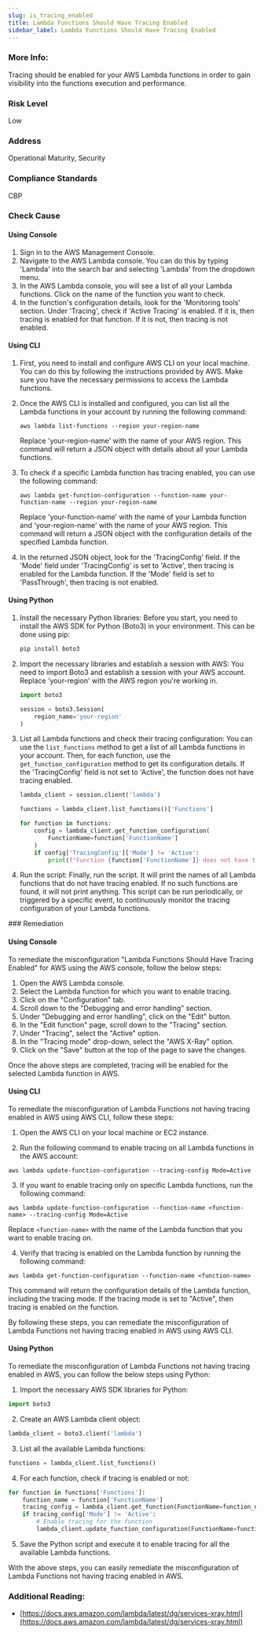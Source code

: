 ```yaml
---
slug: is_tracing_enabled
title: Lambda Functions Should Have Tracing Enabled
sidebar_label: Lambda Functions Should Have Tracing Enabled
---
```


### More Info:

Tracing should be enabled for your AWS Lambda functions in order to gain visibility into the functions execution and performance.

### Risk Level

Low

### Address

Operational Maturity, Security

### Compliance Standards

CBP




<Tabs><Tab title='Cause'>
### Check Cause

#### Using Console

1. Sign in to the AWS Management Console.
2. Navigate to the AWS Lambda console. You can do this by typing 'Lambda' into the search bar and selecting 'Lambda' from the dropdown menu.
3. In the AWS Lambda console, you will see a list of all your Lambda functions. Click on the name of the function you want to check.
4. In the function's configuration details, look for the 'Monitoring tools' section. Under 'Tracing', check if 'Active Tracing' is enabled. If it is, then tracing is enabled for that function. If it is not, then tracing is not enabled.

#### Using CLI

1. First, you need to install and configure AWS CLI on your local machine. You can do this by following the instructions provided by AWS. Make sure you have the necessary permissions to access the Lambda functions.

2. Once the AWS CLI is installed and configured, you can list all the Lambda functions in your account by running the following command:

   ```
   aws lambda list-functions --region your-region-name
   ```

   Replace 'your-region-name' with the name of your AWS region. This command will return a JSON object with details about all your Lambda functions.

3. To check if a specific Lambda function has tracing enabled, you can use the following command:

   ```
   aws lambda get-function-configuration --function-name your-function-name --region your-region-name
   ```

   Replace 'your-function-name' with the name of your Lambda function and 'your-region-name' with the name of your AWS region. This command will return a JSON object with the configuration details of the specified Lambda function.

4. In the returned JSON object, look for the 'TracingConfig' field. If the 'Mode' field under 'TracingConfig' is set to 'Active', then tracing is enabled for the Lambda function. If the 'Mode' field is set to 'PassThrough', then tracing is not enabled.

#### Using Python

1. Install the necessary Python libraries: Before you start, you need to install the AWS SDK for Python (Boto3) in your environment. This can be done using pip:

   ```bash
   pip install boto3
   ```

2. Import the necessary libraries and establish a session with AWS: You need to import Boto3 and establish a session with your AWS account. Replace 'your-region' with the AWS region you're working in.

   ```python
   import boto3

   session = boto3.Session(
       region_name='your-region'
   )
   ```

3. List all Lambda functions and check their tracing configuration: You can use the `list_functions` method to get a list of all Lambda functions in your account. Then, for each function, use the `get_function_configuration` method to get its configuration details. If the 'TracingConfig' field is not set to 'Active', the function does not have tracing enabled.

   ```python
   lambda_client = session.client('lambda')

   functions = lambda_client.list_functions()['Functions']

   for function in functions:
       config = lambda_client.get_function_configuration(
           FunctionName=function['FunctionName']
       )
       if config['TracingConfig']['Mode'] != 'Active':
           print(f"Function {function['FunctionName']} does not have tracing enabled.")
   ```

4. Run the script: Finally, run the script. It will print the names of all Lambda functions that do not have tracing enabled. If no such functions are found, it will not print anything. This script can be run periodically, or triggered by a specific event, to continuously monitor the tracing configuration of your Lambda functions.

</Tab>


<Tab title='Remediation'>
### Remediation

#### Using Console

To remediate the misconfiguration "Lambda Functions Should Have Tracing Enabled" for AWS using the AWS console, follow the below steps:

1. Open the AWS Lambda console.
2. Select the Lambda function for which you want to enable tracing.
3. Click on the "Configuration" tab.
4. Scroll down to the "Debugging and error handling" section.
5. Under "Debugging and error handling", click on the "Edit" button.
6. In the "Edit function" page, scroll down to the "Tracing" section.
7. Under "Tracing", select the "Active" option.
8. In the "Tracing mode" drop-down, select the "AWS X-Ray" option.
9. Click on the "Save" button at the top of the page to save the changes.

Once the above steps are completed, tracing will be enabled for the selected Lambda function in AWS.

#### Using CLI

To remediate the misconfiguration of Lambda Functions not having tracing enabled in AWS using AWS CLI, follow these steps:

1. Open the AWS CLI on your local machine or EC2 instance.

2. Run the following command to enable tracing on all Lambda functions in the AWS account:

```
aws lambda update-function-configuration --tracing-config Mode=Active
```

3. If you want to enable tracing only on specific Lambda functions, run the following command:

```
aws lambda update-function-configuration --function-name <function-name> --tracing-config Mode=Active
```

Replace `<function-name>` with the name of the Lambda function that you want to enable tracing on.

4. Verify that tracing is enabled on the Lambda function by running the following command:

```
aws lambda get-function-configuration --function-name <function-name>
```

This command will return the configuration details of the Lambda function, including the tracing mode. If the tracing mode is set to "Active", then tracing is enabled on the function.

By following these steps, you can remediate the misconfiguration of Lambda Functions not having tracing enabled in AWS using AWS CLI.

#### Using Python

To remediate the misconfiguration of Lambda Functions not having tracing enabled in AWS, you can follow the below steps using Python:

1. Import the necessary AWS SDK libraries for Python:
```python
import boto3
```

2. Create an AWS Lambda client object:
```python
lambda_client = boto3.client('lambda')
```

3. List all the available Lambda functions:
```python
functions = lambda_client.list_functions()
```

4. For each function, check if tracing is enabled or not:
```python
for function in functions['Functions']:
    function_name = function['FunctionName']
    tracing_config = lambda_client.get_function(FunctionName=function_name)['TracingConfig']
    if tracing_config['Mode'] != 'Active':
        # Enable tracing for the function
        lambda_client.update_function_configuration(FunctionName=function_name, TracingConfig={'Mode': 'Active'})
```

5. Save the Python script and execute it to enable tracing for all the available Lambda functions.

With the above steps, you can easily remediate the misconfiguration of Lambda Functions not having tracing enabled in AWS.


### Additional Reading:

- [https://docs.aws.amazon.com/lambda/latest/dg/services-xray.html](https://docs.aws.amazon.com/lambda/latest/dg/services-xray.html) 


</Tab>
</Tabs>